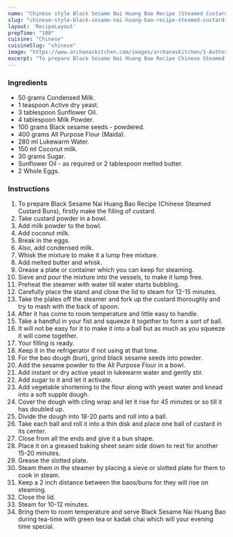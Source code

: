 ---
name: "Chinese style Black Sesame Nai Huang Bao Recipe (Steamed Custard Buns)"
slug: "chinese-style-black-sesame-nai-huang-bao-recipe-steamed-custard-buns"
layout: 'RecipeLayout'
prepTime: "100"
cuisine: "Chinese"
cuisineSlug: "chinese"
image: "https://www.archanaskitchen.com/images/archanaskitchen/1-Author/Anshu_Pande/Chinese_Steamed_Black_Sesame_Custard_Buns.jpg"
excerpt: "To prepare Black Sesame Nai Huang Bao Recipe Chinese Steamed Custard Buns, firstly make the filling of custard"
---

### Ingredients

- 50 grams Condensed Milk.
- 1 teaspoon Active dry yeast.
- 3 tablespoon Sunflower Oil.
- 4 tablespoon Milk Powder.
- 100 grams Black sesame seeds - powdered.
- 400 grams All Purpose Flour (Maida).
- 280 ml Lukewarm Water.
- 150 ml Coconut milk.
- 30 grams Sugar.
- Sunflower Oil - as required or 2 tablespoon melted butter.
- 2 Whole Eggs.

### Instructions

1. To prepare Black Sesame Nai Huang Bao Recipe (Chinese Steamed Custard Buns), firstly make the filling of custard.
1. Take custard powder in a bowl.
1. Add milk powder to the bowl.
1. Add coconut milk.
1. Break in the eggs.
1. Also, add condensed milk.
1. Whisk the mixture to make it a lump free mixture.
1. Add melted butter and whisk.
1. Grease a plate or container which you can keep for steaming.
1. Sieve and pour the mixture into the vessels, to make it lump free.
1. Preheat the steamer with water till water starts bubbling.
1. Carefully place the stand and close the lid to steam for 12-15 minutes.
1. Take the plates off the steamer and fork up the custard thoroughly and try to mash with the back of spoon.
1. After it has come to room temperature and little easy to handle.
1. Take a handful in your fist and squeeze it together to form a sort of ball.
1. It will not be easy for it to make it into a ball but as much as you squeeze it will come together.
1. Your filling is ready.
1. Keep it in the refrigerator if not using at that time.
1. For the bao dough (bun), grind black sesame seeds into powder.
1. Add the sesame powder to the All Purpose Flour in a bowl.
1. Add instant or dry active yeast in lukewarm water and gently stir.
1. Add sugar to it and let it activate.
1. Add vegetable shortening to the flour along with yeast water and knead into a soft supple dough.
1. Cover the dough with cling wrap and let it rise for 45 minutes or so till it has doubled up.
1. Divide the dough into 18-20 parts and roll into a ball.
1. Take each ball and roll it into a thin disk and place one ball of custard in its center.
1. Close from all the ends and give it a bun shape.
1. Place it on a greased baking sheet seam side down to rest for another 15-20 minutes.
1. Grease the slotted plate.
1. Steam them in the steamer by placing a sieve or slotted plate for them to cook in steam.
1. Keep a 2 inch distance between the baos/buns for they will rise on steaming.
1. Close the lid.
1. Steam for 10-12 minutes.
1. Bring them to room temperature and serve Black Sesame Nai Huang Bao during tea-time with green tea or kadak chai which will your evening time special.
